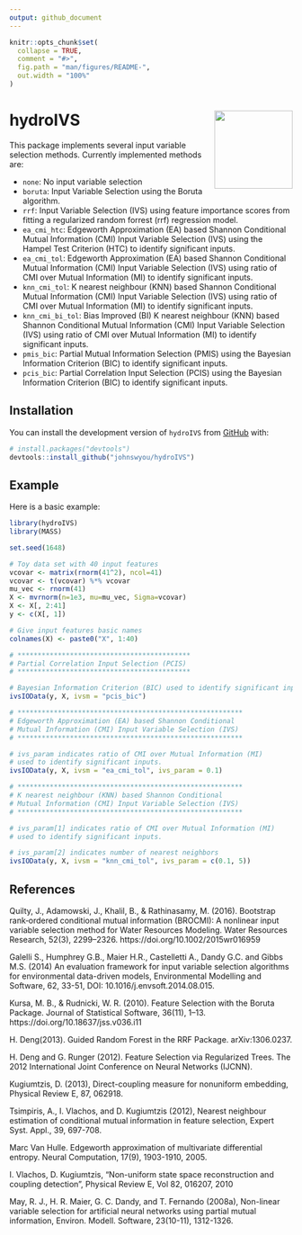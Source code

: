 ```yaml
---
output: github_document
---
```


<!-- README.md is generated from README.Rmd. Please edit that file -->

```r
knitr::opts_chunk$set(
  collapse = TRUE,
  comment = "#>",
  fig.path = "man/figures/README-",
  out.width = "100%"
)
```

# hydroIVS <img src="man/figures/logo.png" align="right" height="139" />

<!-- badges: start -->
<!-- badges: end -->

This package implements several input variable selection methods. Currently implemented methods are:

- `none`: No input variable selection
- `boruta`: Input Variable Selection using the Boruta algorithm.
- `rrf`: Input Variable Selection (IVS) using feature importance scores from fitting a regularized random forrest (rrf) regression model.
- `ea_cmi_htc`: Edgeworth Approximation (EA) based Shannon Conditional Mutual Information (CMI) Input Variable Selection (IVS) using the Hampel Test Criterion (HTC) to identify significant inputs.
- `ea_cmi_tol`: Edgeworth Approximation (EA) based Shannon Conditional Mutual Information (CMI) Input Variable Selection (IVS) using ratio of CMI over Mutual Information (MI) to identify significant inputs.
- `knn_cmi_tol`: K nearest neighbour (KNN) based Shannon Conditional Mutual Information (CMI) Input Variable Selection (IVS) using ratio of CMI over Mutual Information (MI) to identify significant inputs.
- `knn_cmi_bi_tol`: Bias Improved (BI) K nearest neighbour (KNN) based Shannon Conditional Mutual Information (CMI) Input Variable Selection (IVS) using ratio of CMI over Mutual Information (MI) to identify significant inputs.
- `pmis_bic`: Partial Mutual Information Selection (PMIS) using the Bayesian Information Criterion (BIC) to identify significant inputs.
- `pcis_bic`: Partial Correlation Input Selection (PCIS) using the Bayesian Information Criterion (BIC) to identify significant inputs.

## Installation

You can install the development version of `hydroIVS` from [GitHub](https://github.com/) with:

``` r
# install.packages("devtools")
devtools::install_github("johnswyou/hydroIVS")
```

## Example

Here is a basic example:

```r
library(hydroIVS)
library(MASS)

set.seed(1648)

# Toy data set with 40 input features
vcovar <- matrix(rnorm(41^2), ncol=41)
vcovar <- t(vcovar) %*% vcovar
mu_vec <- rnorm(41)
X <- mvrnorm(n=1e3, mu=mu_vec, Sigma=vcovar)
X <- X[, 2:41]
y <- c(X[, 1])

# Give input features basic names
colnames(X) <- paste0("X", 1:40)

# *******************************************
# Partial Correlation Input Selection (PCIS)
# *******************************************

# Bayesian Information Criterion (BIC) used to identify significant inputs.
ivsIOData(y, X, ivsm = "pcis_bic")

# ********************************************************
# Edgeworth Approximation (EA) based Shannon Conditional 
# Mutual Information (CMI) Input Variable Selection (IVS) 
# ********************************************************

# ivs_param indicates ratio of CMI over Mutual Information (MI) 
# used to identify significant inputs.
ivsIOData(y, X, ivsm = "ea_cmi_tol", ivs_param = 0.1)

# ********************************************************
# K nearest neighbour (KNN) based Shannon Conditional 
# Mutual Information (CMI) Input Variable Selection (IVS) 
# ********************************************************

# ivs_param[1] indicates ratio of CMI over Mutual Information (MI) 
# used to identify significant inputs.

# ivs_param[2] indicates number of nearest neighbors
ivsIOData(y, X, ivsm = "knn_cmi_tol", ivs_param = c(0.1, 5))
```

## References

Quilty, J., Adamowski, J., Khalil, B., &amp; Rathinasamy, M. (2016). Bootstrap rank‐ordered conditional mutual information (BROCMI): A nonlinear input variable selection method for Water Resources Modeling. Water Resources Research, 52(3), 2299–2326. https://doi.org/10.1002/2015wr016959 

Galelli S., Humphrey G.B., Maier H.R., Castelletti A., Dandy G.C. and Gibbs M.S. (2014) An evaluation framework for input variable selection algorithms for environmental data-driven models, Environmental Modelling and Software, 62, 33-51, DOI: 10.1016/j.envsoft.2014.08.015.

Kursa, M. B., & Rudnicki, W. R. (2010). Feature Selection with the Boruta Package. Journal of Statistical Software, 36(11), 1–13. https://doi.org/10.18637/jss.v036.i11

H. Deng(2013). Guided Random Forest in the RRF Package.
arXiv:1306.0237.

H. Deng and G. Runger (2012). Feature Selection via Regularized Trees. The 2012 International Joint Conference on Neural Networks (IJCNN).

Kugiumtzis, D. (2013), Direct-coupling measure for nonuniform embedding,
Physical Review E, 87, 062918.

Tsimpiris, A., I. Vlachos, and D. Kugiumtzis (2012), Nearest neighbour
estimation of conditional mutual information in feature selection, Expert
Syst. Appl., 39, 697-708.

Marc Van Hulle. Edgeworth approximation of multivariate differential entropy. Neural Computation, 17(9), 1903-1910, 2005.

I. Vlachos, D. Kugiumtzis, "Non-uniform state space
reconstruction and coupling detection", Physical Review E,
Vol 82, 016207, 2010

May, R. J., H. R. Maier, G. C. Dandy, and T. Fernando (2008a), Non-linear
variable selection for artificial neural networks using partial mutual
information, Environ. Modell. Software, 23(10-11), 1312-1326.

